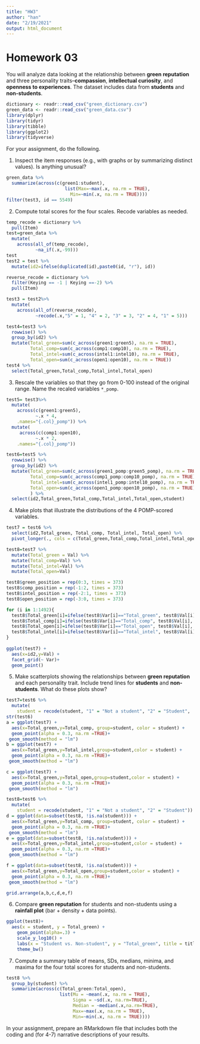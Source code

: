 ```yaml
---
title: "HW3"
author: "han"
date: "2/19/2021"
output: html_document
---
```


# Homework 03

You will analyze data looking at the relationship between **green reputation** and three personality traits--**compassion**, **intellectual curiosity**, and **openness to experiences**.
The dataset includes data from **students** and **non-students**.

```r
dictionary <- readr::read_csv("green_dictionary.csv")
green_data <- readr::read_csv("green_data.csv")
library(dplyr)
library(tidyr)
library(tibble)
library(ggplot2)
library(tidyverse)
```

For your assignment, do the following.

  1. Inspect the item responses (e.g., with graphs or by summarizing distinct values). 
     Is anything unusual?
     
```r
green_data %>% 
  summarize(across(c(green1:student),
                      list(Max=~max(.x, na.rm = TRUE),
                        Min=~min(.x, na.rm = TRUE))))
filter(test3, id == 5549)
```

  2. Compute total scores for the four scales. 
     Recode variables as needed.
     
```r

temp_recode = dictionary %>%
  pull(Item)    
test=green_data %>%
  mutate(
    across(all_of(temp_recode),
           ~na_if(.x,-99)))
test
test2 = test %>%
  mutate(id2=ifelse(duplicated(id),paste0(id, "r"), id))

reverse_recode = dictionary %>%
  filter(Keying == -1 | Keying ==-2) %>% 
  pull(Item)    

test3 = test2%>%
  mutate(
    across(all_of(reverse_recode),
           ~recode(.x,"5" = 1, "4" = 2, "3" = 3, "2" = 4, "1" = 5)))

test4=test3 %>% 
  rowwise() %>%
  group_by(id2) %>% 
  mutate(Total_green=sum(c_across(green1:green5), na.rm = TRUE),
         Total_comp=sum(c_across(comp1:comp10), na.rm = TRUE),
         Total_intel=sum(c_across(intel1:intel10), na.rm = TRUE),
         Total_open=sum(c_across(open1:open10), na.rm = TRUE)) 
test4 %>% 
  select(Total_green,Total_comp,Total_intel,Total_open)

```
     
  3. Rescale the variables so that they go from 0-100 instead of the original range.
     Name the recaled variables `*_pomp`.
```r
test5= test3%>%
  mutate(
    across(c(green1:green5),
           ~.x * 4,
    .names="{.col}_pomp")) %>% 
  mutate(
     across(c(comp1:open10),
           ~.x * 2,
    .names="{.col}_pomp"))

test6=test5 %>% 
  rowwise() %>%
  group_by(id2) %>% 
  mutate(Total_green=sum(c_across(green1_pomp:green5_pomp), na.rm = TRUE),
         Total_comp=sum(c_across(comp1_pomp:comp10_pomp), na.rm = TRUE),
         Total_intel=sum(c_across(intel1_pomp:intel10_pomp), na.rm = TRUE),
         Total_open=sum(c_across(open1_pomp:open10_pomp), na.rm = TRUE)         
         ) %>% 
  select(id2,Total_green,Total_comp,Total_intel,Total_open,student)

```     
  4. Make plots that illustrate the distributions of the 4 POMP-scored variables.

```r

test7 = test6 %>% 
  select(id2,Total_green, Total_comp, Total_intel, Total_open) %>%
  pivot_longer(., cols = c(Total_green,Total_comp,Total_intel,Total_open), names_to = "Var", values_to = "Val")

test8=test7 %>%   
  mutate(Total_green = Val) %>% 
  mutate(Total_comp=Val) %>% 
  mutate(Total_intel=Val) %>% 
  mutate(Total_open=Val)

test8$green_position = rep(0:3, times = 373)
test8$comp_position = rep(-1:2, times = 373)
test8$intel_position = rep(-2:1, times = 373)
test8$open_position = rep(-3:0, times = 373)

for (i in 1:1492){
  test8$Total_green[i]=ifelse(test8$Var[i]=="Total_green", test8$Val[i], test8$Val[i-test8$green_position[i]])
  test8$Total_comp[i]=ifelse(test8$Var[i]=="Total_comp", test8$Val[i], test8$Val[i-test8$comp_position[i]])
  test8$Total_open[i]=ifelse(test8$Var[i]=="Total_open", test8$Val[i], test8$Val[i-test8$open_position[i]])
  test8$Total_intel[i]=ifelse(test8$Var[i]=="Total_intel", test8$Val[i], test8$Val[i-test8$intel_position[i]])
} 
      
ggplot(test7) +
  aes(x=id2,y=Val) +
  facet_grid(~ Var)+
  geom_point()
```  

  5. Make scatterplots showing the relationships between **green reputation** and each personality trait.
     Include trend lines for **students** and **non-students**.
     What do these plots show?
     
```r
test7=test6 %>% 
  mutate(
    student = recode(student, "1" = "Not a student", "2" = "Student", .default = "No Response", .missing="No Response"))
str(test6)
a = ggplot(test7) +
  aes(x=Total_green,y=Total_comp, group=student, color = student) +
  geom_point(alpha = 0.3, na.rm =TRUE)+
 geom_smooth(method = "lm")
b = ggplot(test7) +
  aes(x=Total_green,y=Total_intel,group=student,color = student) +
  geom_point(alpha = 0.3, na.rm =TRUE)+
 geom_smooth(method = "lm") 

c = ggplot(test7) +
  aes(x=Total_green,y=Total_open,group=student,color = student) +
  geom_point(alpha = 0.3, na.rm =TRUE)+
 geom_smooth(method = "lm")

test8=test6 %>% 
  mutate(
    student = recode(student, "1" = "Not a student", "2" = "Student"))
d = ggplot(data=subset(test8, !is.na(student))) +
  aes(x=Total_green,y=Total_comp, group=student, color = student) +
  geom_point(alpha = 0.3, na.rm =TRUE)+
 geom_smooth(method = "lm")
e = ggplot(data=subset(test8, !is.na(student))) +
  aes(x=Total_green,y=Total_intel,group=student,color = student) +
  geom_point(alpha = 0.3, na.rm =TRUE)+
 geom_smooth(method = "lm") 

f = ggplot(data=subset(test8, !is.na(student))) +
  aes(x=Total_green,y=Total_open,group=student,color = student) +
  geom_point(alpha = 0.3, na.rm =TRUE)+
 geom_smooth(method = "lm")

grid.arrange(a,b,c,d,e,f)


```  

  6. Compare **green reputation** for students and non-students using a **rainfall plot** (bar + density + data points).
  
```r
ggplot(test8)+
  aes(x = student, y = Total_green) +
    geom_point(alpha=.3) +
    scale_y_log10() +
    labs(x = "Student vs. Non-student", y = "Total_green", title = title) +
    theme_bw()
```  

  7. Compute a summary table of means, SDs, medians, minima, and maxima for the four total scores for students and non-students.

```r
test8 %>%
  group_by(student) %>% 
  summarize(across(c(Total_green:Total_open),
                    list(Mu = ~mean(.x, na.rm = TRUE),
                         Sigma = ~sd(.x, na.rm=TRUE),
                         Median = ~median(.x,na.rm=TRUE),
                         Max=~max(.x, na.rm = TRUE),
                         Min=~min(.x, na.rm = TRUE))))
```  
  
In your assignment, prepare an RMarkdown file that includes both the coding and (for 4-7) narrative descriptions of your results.

